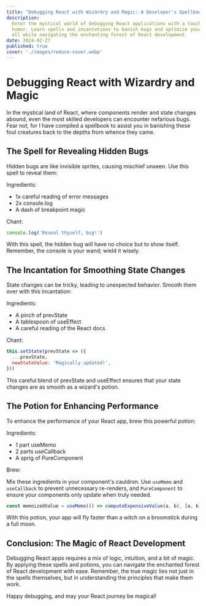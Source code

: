 ```yaml
---
title: "Debugging React with Wizardry and Magic: A Developer's Spellbook"
description:
  Enter the mystical world of debugging React applications with a touch of
  humor. Learn spells and incantations to banish bugs and optimize your code,
  all while navigating the enchanting forest of React development.
date: 2024-02-27
published: true
cover: './images/reduce-cover.webp'
---
```


# Debugging React with Wizardry and Magic

In the mystical land of React, where components render and state changes abound,
even the most skilled developers can encounter nefarious bugs. Fear not, for I
have compiled a spellbook to assist you in banishing these foul creatures back
to the depths from whence they came.

## The Spell for Revealing Hidden Bugs

Hidden bugs are like invisible sprites, causing mischief unseen. Use this spell
to reveal them:

Ingredients:

- 1x careful reading of error messages
- 2x console.log
- A dash of breakpoint magic

Chant:

```jsx
console.log('Reveal thyself, bug!')
```

With this spell, the hidden bug will have no choice but to show itself.
Remember, the console is your wand; wield it wisely.

## The Incantation for Smoothing State Changes

State changes can be tricky, leading to unexpected behavior. Smooth them over
with this incantation:

Ingredients:

- A pinch of prevState
- A tablespoon of useEffect
- A careful reading of the React docs

Chant:

```jsx
this.setState(prevState => ({
  ...prevState,
  newStateValue: 'Magically updated!',
}))
```

This careful blend of prevState and useEffect ensures that your state changes
are as smooth as a wizard's potion.

## The Potion for Enhancing Performance

To enhance the performance of your React app, brew this powerful potion:

Ingredients:

- 1 part useMemo
- 2 parts useCallback
- A sprig of PureComponent

Brew:

Mix these ingredients in your component's cauldron. Use `useMemo` and
`useCallback` to prevent unnecessary re-renders, and `PureComponent` to ensure
your components only update when truly needed.

```jsx
const memoizedValue = useMemo(() => computeExpensiveValue(a, b), [a, b])
```

With this potion, your app will fly faster than a witch on a broomstick during a
full moon.

## Conclusion: The Magic of React Development

Debugging React apps requires a mix of logic, intuition, and a bit of magic. By
applying these spells and potions, you can navigate the enchanted forest of
React development with ease. Remember, the true magic lies not just in the
spells themselves, but in understanding the principles that make them work.

Happy debugging, and may your React journey be magical!
